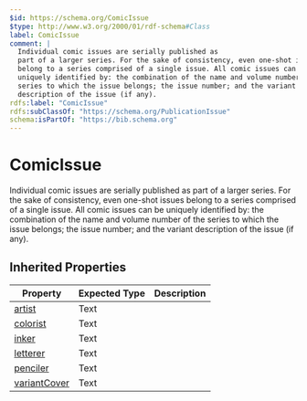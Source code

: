 ```yaml
---
$id: https://schema.org/ComicIssue
$type: http://www.w3.org/2000/01/rdf-schema#Class
label: ComicIssue
comment: |
  Individual comic issues are serially published as
  part of a larger series. For the sake of consistency, even one-shot issues
  belong to a series comprised of a single issue. All comic issues can be
  uniquely identified by: the combination of the name and volume number of the
  series to which the issue belongs; the issue number; and the variant
  description of the issue (if any).
rdfs:label: "ComicIssue"
rdfs:subClassOf: "https://schema.org/PublicationIssue"
schema:isPartOf: "https://bib.schema.org"
---
```


# ComicIssue

Individual comic issues are serially published as
    	part of a larger series. For the sake of consistency, even one-shot issues
    	belong to a series comprised of a single issue. All comic issues can be
    	uniquely identified by: the combination of the name and volume number of the
    	series to which the issue belongs; the issue number; and the variant
    	description of the issue (if any).

## Inherited Properties

| Property | Expected Type | Description |
| --- | --- | --- |
| [artist](https://schema.org/artist) | Text |  |
| [colorist](https://schema.org/colorist) | Text |  |
| [inker](https://schema.org/inker) | Text |  |
| [letterer](https://schema.org/letterer) | Text |  |
| [penciler](https://schema.org/penciler) | Text |  |
| [variantCover](https://schema.org/variantCover) | Text |  |
